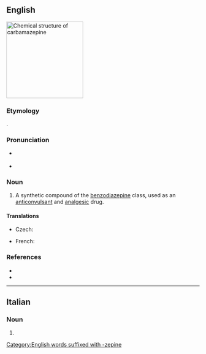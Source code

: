 ==English==
[[File:Carbamazepine Structure.svg|thumb|200px|Chemical structure of '''carbamazepine''']]
{{wikipedia}}

===Etymology===
{{blend|en|carbamoyl|benzazepine}}.

===Pronunciation===
* {{a|RP}} {{IPA|en|/ˌkɑː.bəˈmeɪ.zɪ.piːn/}}
* {{a|GA}} {{IPA|en|/ˌkɑɹ.bəˈmæz.əˌpin/}}

===Noun===
{{en-noun|~}}

# {{lb|en|pharmaceutical drug}} A synthetic compound of the [[benzodiazepine]] class, used as an [[anticonvulsant]] and [[analgesic]] drug.

====Translations====
{{trans-top|anticonvulsant drug}}
* Czech: {{t|cs|karbamazepin|m}}
{{trans-mid}}
* French: {{t+|fr|carbamazépine|f}}
{{trans-bottom}}

===References===
* {{R:Lexico}}
* {{R:Merriam-Webster Online}}

[[Category:English words suffixed with -zepine]]

----

==Italian==

===Noun===
{{head|it|noun plural form|g=f}}

# {{plural of|it|carbamazepina}}